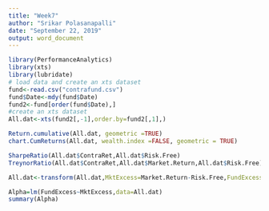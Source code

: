 ```yaml
---
title: "Week7"
author: "Srikar Polasanapalli"
date: "September 22, 2019"
output: word_document
---
```


```r


library(PerformanceAnalytics)
library(xts)
library(lubridate)
# load data and create an xts dataset
fund<-read.csv("contrafund.csv")
fund$Date<-mdy(fund$Date)
fund2<-fund[order(fund$Date),]
#create an xts dataset
All.dat<-xts(fund2[,-1],order.by=fund2[,1],)

Return.cumulative(All.dat, geometric =TRUE)
chart.CumReturns(All.dat, wealth.index =FALSE, geometric = TRUE)

SharpeRatio(All.dat$ContraRet,All.dat$Risk.Free)
TreynorRatio(All.dat$ContraRet,All.dat$Market.Return,All.dat$Risk.Free)

All.dat<-transform(All.dat,MktExcess=Market.Return-Risk.Free,FundExcess=ContraRet-Risk.Free)

Alpha=lm(FundExcess~MktExcess,data=All.dat)
summary(Alpha)


```

